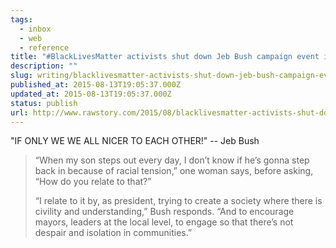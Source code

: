 ```yaml
---
tags:
  - inbox
  - web
  - reference
title: "#BlackLivesMatter activists shut down Jeb Bush campaign event in Nevada"
description: ""
slug: writing/blacklivesmatter-activists-shut-down-jeb-bush-campaign-event-in-nevada
published_at: 2015-08-13T19:05:37.000Z
updated_at: 2015-08-13T19:05:37.000Z
status: publish
url: http://www.rawstory.com/2015/08/blacklivesmatter-activists-shut-down-jeb-bush-campaign-event-in-nevada/
---
```

"IF ONLY WE WE ALL NICER TO EACH OTHER!" -- Jeb Bush

> “When my son steps out every day, I don’t know if he’s gonna step back in because of racial tension,” one woman says, before asking, “How do you relate to that?”
>
> “I relate to it by, as president, trying to create a society where there is civility and understanding,” Bush responds. “And to encourage mayors, leaders at the local level, to engage so that there’s not despair and isolation in communities.”
